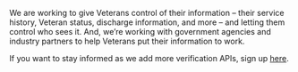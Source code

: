 We are working to give Veterans control of their information – their service history, Veteran status, discharge information, and more – and letting them control who sees it. And, we’re working with government agencies and industry partners to help Veterans put their information to work.

If you want to stay informed as we add more verification APIs, sign up [here](https://vacommunity.secure.force.com/survey/ExAM__AMAndAnswerCreationPage?paId=a2ft0000000VVnJ). 

